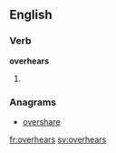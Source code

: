 ==English==

===Verb===
'''overhears'''
# {{en-third-person singular of|overhear}}

===Anagrams===
* [[overshare#English|overshare]]

[[fr:overhears]]
[[sv:overhears]]